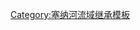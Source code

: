 {{PYonne}}<includeonly>[[Category:约讷河支流|{{PAGENAME}}]]</includeonly><noinclude>[[Category:塞纳河流域继承模板]]</noinclude>